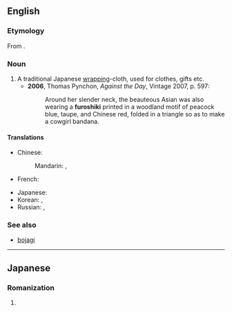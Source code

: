 ==English==
{{Wikipedia|Furoshiki}}

===Etymology===
From {{bor|en|ja|-}} {{ja-r|風呂%敷|ふろ%しき}}.

===Noun===
{{en-noun|furoshiki}}

# A traditional Japanese [[wrapping]]-cloth, used for clothes, gifts etc.
#* '''2006''', Thomas Pynchon, ''Against the Day'', Vintage 2007, p. 597:
#*: Around her slender neck, the beauteous Asian was also wearing a '''furoshiki''' printed in a woodland motif of peacock blue, taupe, and Chinese red, folded in a triangle so as to make a cowgirl bandana.

====Translations====
{{trans-top|a traditional Japanese wrapping cloth}}
* Chinese:
*: Mandarin: {{t|cmn|包袱布|tr=bāofúbù}}, {{t+|cmn|褓|tr=bǎo}}
* French: {{t+|fr|furoshiki|m}}
{{trans-mid}}
* Japanese: {{t+|ja|風呂敷|tr=ふろしき, furoshiki}}
* Korean: {{t|ko|후로시키}}, {{t+|ko|보자기}}
* Russian: {{t+|ru|фуро́сики|m|f|n}}, {{t+|ru|фуроси́ки|m|f|n}}
{{trans-bottom}}

===See also===
* [[bojagi]]

----

==Japanese==

===Romanization===
{{ja-romaji}}

# {{ja-romanization of|ふろしき}}